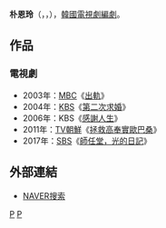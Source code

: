 {{藝人
| 姓名     = 朴恩玲 
| 類型     = 編劇
| 圖片     = 
| 圖片尺寸 = 
| 圖片簡介 = 
| 原名     = 
| 外文名   = 박은령
| 外文     = ko
| 羅馬拼音 = Park Eun Ryung
| 英文名   = 
| 綽號     = 
| 其他藝名 = 
| 國籍     = {{ROK}}
| 民族     = 
| 籍貫     = 
| 出生日期 = {{birth_date_and_age|1966|3|7}}
| 出生地點 = 
| 職業     = [[編劇|編劇]]
| 語言     = [[韓語|韓語]]
| 教育程度 = 
| 配偶     = 
| 出身地   = 
| 出道作   = 
| 出道日期 = 2003年
| 代表作   = 
| 活躍年代 = 
| 經紀公司 = 
}}

'''朴恩玲'''（{{lang-ko|'''박은령'''}}，，{{bd|1966年|3月7日}}），[[韓國|韓國]][[電視劇|電視劇]][[編劇|編劇]]。

== 作品 ==
=== 電視劇 ===
*2003年：[[文化廣播_(韓國)|MBC]]《[[對面家的女子|出軌]]》
*2004年：[[韓國放送公社|KBS]]《[[第二次求婚|第二次求婚]]》
*2006年：KBS《[[感謝人生|感謝人生]]》
*2011年：[[TV朝鮮|TV朝鮮]]《[[拯救高奉實歐巴桑|拯救高奉實歐巴桑]]》
*2017年：[[SBS_(韓國)|SBS]]《[[師任堂，光的日記|師任堂，光的日記]]》

== 外部連結 ==
*[http://people.search.naver.com/search.naver?where=nexearch&sm=tab_ppn&query=%EB%B0%95%EC%9D%80%EB%A0%B9&os=112184&ie=utf8&key=PeopleService NAVER搜索]{{ko}}


[[Category:韓國編劇|P]]
[[Category:朴姓|P]]